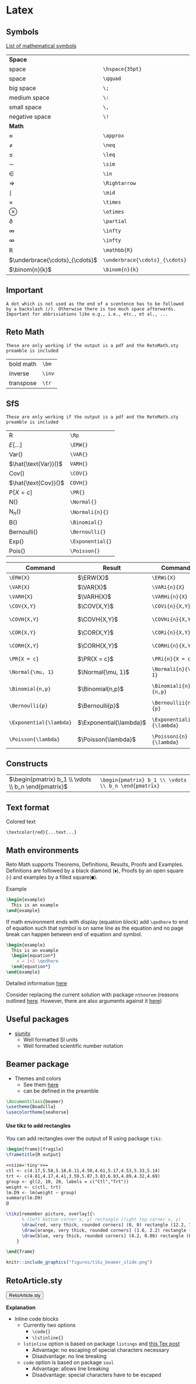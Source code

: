# Latex

## Symbols

[List of mathematical symbols](https://oeis.org/wiki/List_of_LaTeX_mathematical_symbols)


<table class = "deftab">
  <tr>
    <td>**Space**</td>
    <td> </td>
  </tr>
  <tr>
    <td>space</td>
    <td>`\hspace{35pt}`</td>
  </tr>
  <tr>
    <td>space</td>
    <td>`\qquad`</td>
  </tr>
  <tr>
    <td>big space</td>
    <td>`\;`</td>
  </tr>
  <tr>
    <td>medium space</td>
    <td>`\:`</td>
  </tr>
  <tr>
    <td>small space</td>
    <td>`\,`</td>
  </tr>
  <tr>
    <td>negative space</td>
    <td>`\!`</td>
  </tr>
  <tr>
    <td>**Math**</td>
    <td> </td>
  </tr>
  <tr>
    <td>$\approx$</td>
    <td>`\approx`</td>
  </tr>
  <tr>
    <td>$\neq$</td>
    <td>`\neq`</td>
  </tr>
  <tr>
    <td>$\leq$</td>
    <td>`\leq`</td>
  </tr>
  <tr>
    <td>$\sim$</td>
    <td>`\sim`</td>
  </tr>
  <tr>
    <td>$\in$</td>
    <td>`\in`</td>
  </tr>
  <tr>
    <td>$\Rightarrow$</td>
    <td>`\Rightarrow`</td>
  </tr>
  <tr>
    <td>$\mid$</td>
    <td>`\mid`</td>
  </tr>
  <tr>
    <td>$\times$</td>
    <td>`\times`</td>
  </tr>
  <tr>
    <td>$\otimes$</td>
    <td>`\otimes`</td>
  </tr>
  <tr>
    <td>$\partial$</td>
    <td>`\partial`</td>
  </tr>
  <tr>
    <td>$\infty$</td>
    <td>`\infty`</td>
  </tr>
  <tr>
    <td>$\infty$</td>
    <td>`\infty`</td>
  </tr>
  <tr>
    <td>$\mathbb{R}$</td>
    <td>`\mathbb{R}`</td>
  </tr>
    <tr>
    <td>$\underbrace{\cdots}_{\cdots}$</td>
    <td>`\underbrace{\cdots}_{\cdots}`</td>
  </tr>
  <tr>
    <td>$\binom{n}{k}$</td>
    <td>`\binom{n}{k}`</td>
  </tr>
</table>

## Important

```block2
A dot which is not used as the end of a scentence has to be followed by a backslash (/). Otherwise there is too much space afterwards. Important for abbriviations like e.g., i.e., etc., et al., ...
```


## Reto Math

```block2
These are only working if the output is a pdf and the RetoMath.sty preamble is included
```

<table class = "deftab">
  <tr>
    <td>bold math</td>
    <td>`\bm`</td>
  </tr>
  <tr>
    <td>inverse</td>
    <td>`\inv`</td>
  </tr>
  <tr>
    <td>transpose</td>
    <td>`\tr`</td>
  </tr>
</table>

## SfS

```block2
These are only working if the output is a pdf and the RetoMath.sty preamble is included
```

<table class = "deftab">
  <tr>
    <td>R</td>
    <td>`\Rp`</td>
  </tr>
  <tr>
    <td>$E[\dots]$</td>
    <td>`\ERW{}`</td>
  </tr>
  <tr>
    <td>$\text{Var()}$</td>
    <td>`\VAR{}`</td>
  </tr>
  <tr>
    <td>$\hat{\text{Var}}()$</td>
    <td>`VARH{}`</td>
  </tr>
  <tr>
    <td>$\text{Cov()}$</td>
    <td>`\COV{}`</td>
  </tr>
  <tr>
    <td>$\hat{\text{Cov}}()$</td>
    <td>`COVH{}`</td>
  </tr>
  <tr>
    <td>$\text{P}[X = c]$</td>
    <td>`\PR{}`</td>
  </tr>
  <tr>
    <td>$\text{N}()$</td>
    <td>`\Normal{}`</td>
  </tr>
  <tr>
    <td>$\text{N}_n()$</td>
    <td>`\Normali{n}{}`</td>
  </tr>
  <tr>
    <td>$\text{B}()$</td>
    <td>`\Binomial{}`</td>
  </tr>
  <tr>
    <td>$\text{Bernoulli}()$</td>
    <td>`\Bernoulli{}`</td>
  </tr>
  <tr>
    <td>$\text{Exp}()$</td>
    <td>`\Exponential{}`</td>
  </tr>
  <tr>
    <td>$\text{Pois}()$</td>
    <td>`\Poisson{}`</td>
  </tr>
</table>

| Command                | Result                  | Command                    | Result                      | Command                | Result                  |
|------------------------|-------------------------|----------------------------|-----------------------------|------------------------|-------------------------|
| `\ERW{X}`              | $\ERW{X}$               | `\ERWi{X}`                 | $\ERWi{n}{X}$               | `\ERWSymbol`           | $\ERWSymbol$            |
| `\VAR{X}`              | $\VAR{X}$               | `\VARi{n}{X}`              | $\VARi{n}{X}$               | `\VARSymbol`           | $\VAR{X}$               |
| `\VARH{X}`             | $\VARH{X}$              | `\VARHi{n}{X}`             | $\VARHi{n}{X}$              | `\wh\VARSymbol`        | $\wh\VARSymbol$         |
| `\COV{X,Y}`            | $\COV{X,Y}$             | `\COVi{n}{X,Y}`            | $\COVi{n}{X,Y}$             | `\COVSymbol`           | $\COVSymbol$            |
| `\COVH{X,Y}`           | $\COVH{X,Y}$            | `\COVHi{n}{X,Y}`           | $\COVHi{n}{X,Y}$            | `\wh\COVSymbol`        | $\wh\COVSymbol$         |
| `\COR{X,Y}`            | $\COR{X,Y}$             | `\CORi{n}{X,Y}`            | $\CORi{n}{X,Y}$             | `\CORSymbol`           | $\CORSymbol$            |
| `\CORH{X,Y}`           | $\CORH{X,Y}$            | `\CORHi{n}{X,Y}`           | $\CORHi{n}{X,Y}$            | `\wh\CORSymbol`        | $\wh\CORSymbol$         |
| `\PR{X = c}`           | $\PR{X = c}$            | `\PRi{n}{X = c}`           | $\PRi{n}{X = c}$            | `\PRSymbol`            | $\PRSymbol$             |
| `\Normal{\mu, 1}`      | $\Normal{\mu, 1}$       | `\Normali{n}{\mu, 1}`      | $\Normali{n}{\mu, 1}$       | `\NormalSymbol`        | $\NormalSymbol$         |
| `\Binomial{n,p}`       | $\Binomial{n,p}$        | `\Binomiali{n}{n,p}`       | $\Binomiali{n}{n,p}$        | `\BinomialSymbol`      | $\BinomialSymbol$       |
| `\Bernoulli{p}`        | $\Bernoulli{p}$         | `\Bernoullii{n}{p}`        | $\Bernoullii{n}{p}$         | `\BernoulliSymbol`     | $\BernoulliSymbol$      |
| `\Exponential{\lambda}`| $\Exponential{\lambda}$ | `\Exponentiali{n}{\lambda}`| $\Exponentiali{n}{\lambda}$ | `\ExponentialSymbol`   | $\ExponentialSymbol$    |
| `\Poisson{\lambda}`    | $\Poisson{\lambda}$     | `\Poissoni{n}{\lambda}`    | $\Poissoni{n}{\lambda}$     | `\PoissonSymbol`       | $\PoissonSymbol$        |



## Constructs

<table class = "deftab">
  <tr>
    <td>$\begin{pmatrix} b_1 \\ \vdots \\ b_n \end{pmatrix}$</td>
    <td>`\begin{pmatrix} b_1 \\ \vdots \\ b_n \end{pmatrix}`</td>
  </tr>
</table>

## Text format

Colored text

`\textcolor{red}{...text...}`

## Math environments

Reto Math supports Theorems, Definitions, Results, Proofs and Examples. Definitions are followed by a black diamond ($\blacklozenge$), Proofs by an open square ($\square$) and examples by a filled square($\blacksquare$).

Example

```latex
\begin{example}
  This is an example
\end{example}
```

If math environment ends with display (equation block) add `\qedhere` to end of equation such that symbol is on same line as the equation and no page break can happen between end of equation and symbol.

```latex
\begin{example}
  This is an example
  \begin{equation*}
    x = 1+2 \qedhere
  \end{equation*}
\end{example}
```

Detailed information [here](https://tex.stackexchange.com/questions/16453/denoting-the-end-of-example-remark/32394#32394)

Consider replacing the current solution with package `ntheorem` (reasons outlined [here](https://tex.stackexchange.com/questions/232438/using-qedhere-automatically-in-every-proof). However, there are also arguments against it [here](https://tex.stackexchange.com/questions/5599/theorem-packages-which-to-use-which-conflict))


## Useful packages

* [siunitx](https://mirror.ox.ac.uk/sites/ctan.org/macros/latex/contrib/siunitx/siunitx.pdf)
  - Well formatted SI units
  - Well formatted scientific number notation

## Beamer package

* Themes and colors
  - See them [here](https://deic.uab.cat/~iblanes/beamer_gallery/index.html)
  - can be defined in the preamble

```latex
\documentclass{beamer}
\usetheme{Boadilla}
\usecolortheme{seahorse}
```

#### Use tikz to add rectangles {-}

You can add rectangles over the output of R using package `tikz`.

```latex
\begin{frame}[fragile]
\frametitle{R output}

<<size='tiny'>>=
ctl <- c(4.17,5.58,5.18,6.11,4.50,4.61,5.17,4.53,5.33,5.14)
trt <- c(4.81,4.17,4.41,3.59,5.87,3.83,6.03,4.89,4.32,4.69)
group <- gl(2, 10, 20, labels = c("Ctl","Trt"))
weight <- c(ctl, trt)
lm.D9 <- lm(weight ~ group)
summary(lm.D9)
@

\tikz[remember picture, overlay]{%
      % (left bottom corner x, y) rectangle (right top corner x, y)
      \draw[red, very thick, rounded corners] (0, 0) rectangle (12.2, 7.0);
      \draw[orange, very thick, rounded corners] (1.6, 2.2) rectangle (6.4, 3.2);
      \draw[blue, very thick, rounded corners] (4.2, 0.86) rectangle (6.0, 1.20);
    }

\end{frame}
```

```r
knitr::include_graphics("figures/tikz_beamer_slide.png")
```


## RetoArticle.sty

<button onclick="myFunction('RetoArticle_style_file')">RetoArticle.sty</button>
<div id="RetoArticle_style_file" style="display: none">
````latex
% RetoArticle.sty
\usepackage[utf8]{inputenc}
\usepackage[margin=2.5cm]{geometry}

\usepackage[yyyymmdd]{datetime} % data in YYYY-MM-DD
\renewcommand{\dateseparator}{-}
\usepackage{parskip} % Paragraph not indented but space between paragraph
\usepackage{graphicx} % support the \includegraphics command and options
\usepackage{xcolor} % color of text
\usepackage{tabularx} % tables with column width according to page size
\usepackage{verbatim} % adds environment for commenting out blocks of text & for better verbatim
\usepackage{titling} % Variable \theauthor available after \maketitle
% \usepackage{tcolorbox}


\usepackage{fancyhdr} % load package for footer/header
\pagestyle{fancy} % use this pagestyle (customizable)
\fancyhf{} % clear all header/footers
\fancyfoot[L]{\scriptsize\today}
\fancyfoot[C]{\scriptsize\thepage}
\fancyfoot[R]{\scriptsize\theauthor}
\renewcommand{\headrulewidth}{0pt}
\renewcommand{\footrulewidth}{0.3pt}
\fancypagestyle{plain}{}  % apply the change also to pages with page style plain (e.g. first page)


%%% Highlight code
% Color
\definecolor{light-gray}{gray}{0.95}
% Necessary packages for lstinline{} and automatic box arround inline lstinline
\usepackage{xpatch}
\usepackage{listings}
\usepackage{realboxes}
% lstinline{} with automatic Color box
% lstinline allows for special characters, code highlighting, but NO LINEBREAKS with gray box
\lstset{
  breaklines=true,        % unfortunately breaklines does not work with \Colorbox
  basicstyle=\ttfamily,
  backgroundcolor=\color{light-gray},
}
\makeatletter
\xpretocmd\lstinline{\Colorbox{light-gray}\bgroup\appto\lst@DeInit{\egroup}}{}{}
\makeatother
% Necessary packages for \code{}
\usepackage{soul}  % multi-line color boxes
% \code{} allows for linebreaks but no special characters (except they are escapted e.g. var_name needs to be written \code{var\_name}))
\sethlcolor{light-gray}
\newcommand{\code}[1]{\hl{\texttt{#1}}}
% Codeblocks are included with Knitr
\usepackage{newfloat}
\DeclareFloatingEnvironment[
    fileext=loc,
    listname={List of Code},
    name=Code,
    placement=tbhp,
    within=section,
]{codeblock}
\usepackage{lineno}  % For numbering within codeblock


%%% Caption format
\usepackage[font={color=darkgray, footnotesize},labelfont={bf}]{caption}



%%% Links Hyperrefs
\usepackage{hyperref}
\definecolor{Blue}{rgb}{0,0,0.8}
\definecolor{Red}{rgb}{0.7,0,0}
\hypersetup{%
    hyperindex,%
    colorlinks={true},%
    pagebackref,%
    linktocpage,%
    plainpages={false},%
    linkcolor={Blue},%
    citecolor={Blue},%
    urlcolor={Red},%
    pdfstartview={Fit},%
    pdfview={XYZ null null null}%
}


%% Spacing
\newcommand{\tsp}{\hskip 5pt}  %% horizontal
\newcommand{\nheight}{\llap{\phantom{Xg}}} %% vertical

\let\proglang=\textsf % use command \proglang to write any programming language (e.g. \proglang Python)
\newcommand*{\Rp}{\textsf{R}$\;$}% R program
````
</div>


**Explanation**

* Inline code blocks
  - Currently two options
    + `\code{}`
    + `\lstinline{}`
  - `lstinline` option is based on package `listings` and [this Tex post](https://tex.stackexchange.com/a/357339/202258)
    + Advantage: no escaping of special characters necessary
    + Disadvantage: no line breaking
  - `code` option is based on package `soul`
    + Advantage: allows line breaking
    + Disadvantage: special characters have to be escaped

